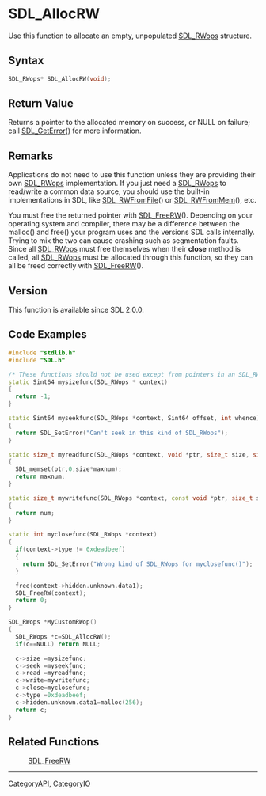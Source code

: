 = SDL_AllocRW =

Use this function to allocate an empty, unpopulated [[SDL_RWops]] structure.

== Syntax ==

<syntaxhighlight lang='c'>
SDL_RWops* SDL_AllocRW(void);
</syntaxhighlight>

== Return Value ==

Returns a pointer to the allocated memory on success, or NULL on failure;
call [[SDL_GetError]]() for more information.

== Remarks ==

Applications do not need to use this function unless they are providing
their own [[SDL_RWops]] implementation. If you just need a [[SDL_RWops]] to
read/write a common data source, you should use the built-in
implementations in SDL, like [[SDL_RWFromFile]]() or [[SDL_RWFromMem]](),
etc.

You must free the returned pointer with [[SDL_FreeRW]](). Depending on your
operating system and compiler, there may be a difference between the
malloc() and free() your program uses and the versions SDL calls
internally. Trying to mix the two can cause crashing such as segmentation
faults. Since all [[SDL_RWops]] must free themselves when their '''close'''
method is called, all [[SDL_RWops]] must be allocated through this
function, so they can all be freed correctly with [[SDL_FreeRW]]().

== Version ==

This function is available since SDL 2.0.0.

== Code Examples ==

<syntaxhighlight lang='c++'>
#include "stdlib.h"
#include "SDL.h"

/* These functions should not be used except from pointers in an SDL_RWops */
static Sint64 mysizefunc(SDL_RWops * context)
{
  return -1;
}

static Sint64 myseekfunc(SDL_RWops *context, Sint64 offset, int whence)
{
  return SDL_SetError("Can't seek in this kind of SDL_RWops");
}

static size_t myreadfunc(SDL_RWops *context, void *ptr, size_t size, size_t maxnum)
{
  SDL_memset(ptr,0,size*maxnum);
  return maxnum;
}

static size_t mywritefunc(SDL_RWops *context, const void *ptr, size_t size, size_t num)
{
  return num;
}

static int myclosefunc(SDL_RWops *context)
{
  if(context->type != 0xdeadbeef)
  {
    return SDL_SetError("Wrong kind of SDL_RWops for myclosefunc()");
  }

  free(context->hidden.unknown.data1);
  SDL_FreeRW(context);
  return 0;
}

SDL_RWops *MyCustomRWop()
{
  SDL_RWops *c=SDL_AllocRW();
  if(c==NULL) return NULL;

  c->size =mysizefunc;
  c->seek =myseekfunc;
  c->read =myreadfunc;
  c->write=mywritefunc;
  c->close=myclosefunc;
  c->type =0xdeadbeef;
  c->hidden.unknown.data1=malloc(256);
  return c;
}
</syntaxhighlight>

== Related Functions ==

:[[SDL_FreeRW]]

----
[[CategoryAPI]], [[CategoryIO]]


